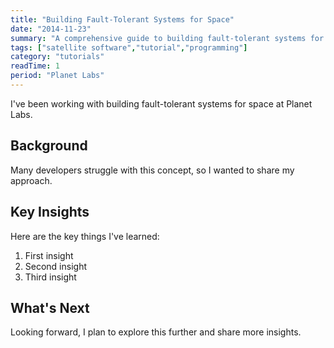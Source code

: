 ```yaml
---
title: "Building Fault-Tolerant Systems for Space"
date: "2014-11-23"
summary: "A comprehensive guide to building fault-tolerant systems for space. Learn the fundamentals and best practices."
tags: ["satellite software","tutorial","programming"]
category: "tutorials"
readTime: 1
period: "Planet Labs"
---
```


I've been working with building fault-tolerant systems for space at Planet Labs.

## Background

Many developers struggle with this concept, so I wanted to share my approach.

## Key Insights

Here are the key things I've learned:

1. First insight
2. Second insight
3. Third insight

## What's Next

Looking forward, I plan to explore this further and share more insights.

